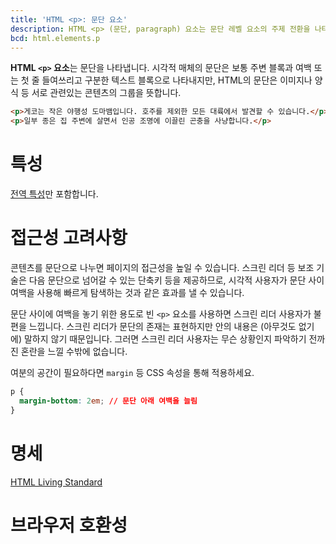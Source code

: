 ```yaml
---
title: 'HTML <p>: 문단 요소'
description: HTML <p> (문단, paragraph) 요소는 문단 레벨 요소의 주제 전환을 나타냅니다.
bcd: html.elements.p
---
```


**HTML `<p>` 요소**는 문단을 나타냅니다. 시각적 매체의 문단은 보통 주변 블록과 여백 또는 첫 줄 들여쓰리고 구분한 텍스트 블록으로 나타내지만, HTML의 문단은 이미지나 양식 등 서로 관련있는 콘텐츠의 그룹을 뜻합니다.

```html hidden name=demo
<p>게코는 작은 야행성 도마뱀입니다. 호주를 제외한 모든 대륙에서 발견할 수 있습니다.</p>
<p>일부 종은 집 주변에 살면서 인공 조명에 이끌린 곤충을 사냥합니다.</p>
```

<LiveExample height={140} lang="html" name="demo" />

# 특성

[전역 특성](/docs/Web/HTML/Global_attributes)만 포함합니다.

# 접근성 고려사항

콘텐츠를 문단으로 나누면 페이지의 접근성을 높일 수 있습니다. 스크린 리더 등 보조 기술은 다음 문단으로 넘어갈 수 있는 단축키 등을 제공하므로, 시각적 사용자가 문단 사이 여백을 사용해 빠르게 탐색하는 것과 같은 효과를 낼 수 있습니다.

문단 사이에 여백을 놓기 위한 용도로 빈 `<p>` 요소를 사용하면 스크린 리더 사용자가 불편을 느낍니다. 스크린 리더가 문단의 존재는 표현하지만 안의 내용은 (아무것도 없기에) 말하지 않기 때문입니다. 그러면 스크린 리더 사용자는 무슨 상황인지 파악하기 전까진 혼란을 느낄 수밖에 없습니다.

여분의 공간이 필요하다면 `margin` 등 CSS 속성을 통해 적용하세요.

```css
p {
  margin-bottom: 2em; // 문단 아래 여백을 늘림
}
```

# 명세

[HTML Living Standard](https://html.spec.whatwg.org/multipage/semantics.html#the-p-element)

# 브라우저 호환성

<BrowserCompat data={props.bcd} />
